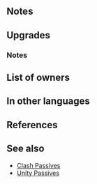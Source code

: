 {{Weapon Infobox
|tagid=SID_正義の直槍
|intID=3316
|image=wep_lc131
|exclusive=1
|weaponType=Lance
|cost=400
|might=16
|range=1
|effect=If an ally's HP ≤ 80%, unit can move to a space adjacent to that ally. At start of combat, if unit's HP ≥ 25%, grants bonus to unit's Atk/Spd/Def/Res during combat = 4 + X (X = number of spaces from start position to end position of whoever initiated combat × 2; max 8).
|statModifiers=0,16,0,0,0
|required=-
|refinePaths=default
|refineSP=400
|refineMedals=500
|refineDews=200
|tagidExtraSkill1=一
|effectSkill1=If unit is within 3 spaces of an ally, grants Atk/Spd/Def/Res+4 to unit during combat and bonus to Atk/Spd/Def/Res during combat = current penalty on each of those stats × 2. (Example: if unit has -7 penalty to Atk, grants Atk+18, for a net bonus of Atk+11.) Calculates each stat bonus independently.
|iconSkill1=Lance of Heroics W.png
|properties=
}}
==Notes==
{{Warp interaction}}
{{Temporary buffs}}
{{SpacesFromStarttoEnd}}
==Upgrades==
{{Weapon Upgrade List}}
===Notes===
{{TemporaryBufffromPenalty|source=the unit|ptySource=the unit|name={{St|Lance of Heroics|refine=Skill1}}}}
==List of owners==
{{Skill Hero List}}
==In other languages==
{{OtherLanguages
|japanese=正義の直槍
|german=Heldentatenlanze
|spanishEU=Lanza osada
|spanishLA=Lanza osada
|french=Lance juste
|italian=Lancia giusta
|chineseTW=正義的直槍
|portuguese=Lança valorosa
}}
==References==
<references/>
==See also==
{{See also skills|cond=Description LIKE '%if an ally_s HP ≤%unit can%space adjacent to that ally%' OR (Description LIKE '%Example: if unit has -%penalty to%, grants%, for a net bonus of%' OR (Description LIKE '%=%number of spaces from start position to end position%' OR Description LIKE '%=%number of spaces moved%') AND Description NOT LIKE '%transforms%if X ≥ 5%') AND Exclusive='1'}}
* [[Skill families/A Passives#Clash|Clash Passives]] 
* [[Skill families/A Passives#Unity|Unity Passives]]
{{Weapons Navbox}}